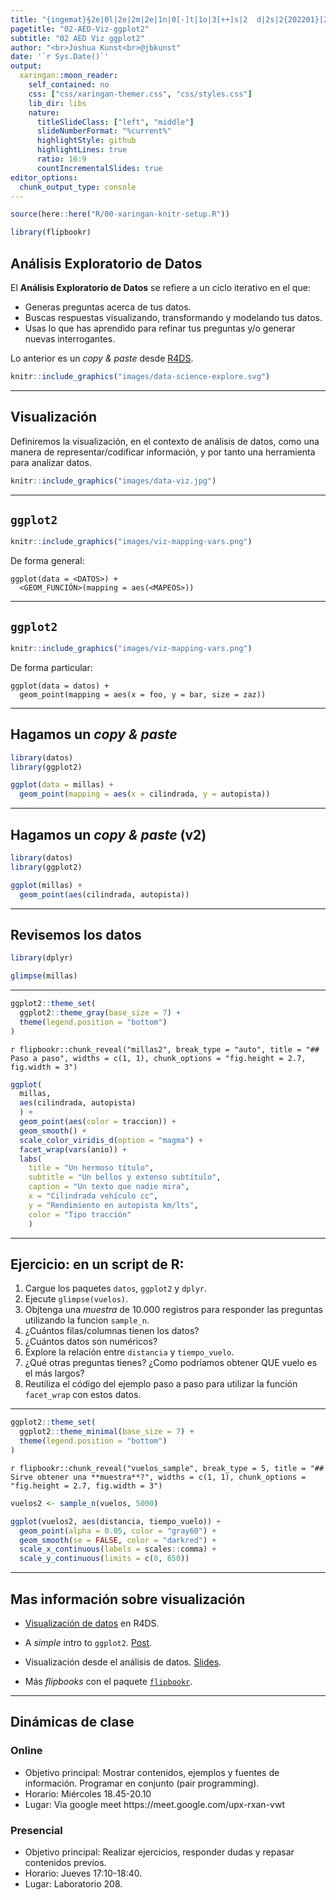 ```yaml
---
title: "{ingemat}§2e|0l|2e|2m|2e|1n|0[-]t|1o|3[++]s|2  d|2s|2{202201}[26°c[10°c]"
pagetitle: "02-AED-Viz-ggplot2"
subtitle: "02 AED Viz ggplot2"
author: "<br>Joshua Kunst<br>@jbkunst"
date: '`r Sys.Date()`'
output:
  xaringan::moon_reader:
    self_contained: no
    css: ["css/xaringan-themer.css", "css/styles.css"]
    lib_dir: libs    
    nature:
      titleSlideClass: ["left", "middle"]
      slideNumberFormat: "%current%"
      highlightStyle: github
      highlightLines: true
      ratio: 16:9
      countIncrementalSlides: true
editor_options: 
  chunk_output_type: console
---
```



```r
source(here::here("R/00-xaringan-knitr-setup.R"))

library(flipbookr)
```

## Análisis Exploratorio de Datos

El **Análisis Exploratorio de Datos** se refiere a un ciclo iterativo en el que:

- Generas preguntas acerca de tus datos.
- Buscas respuestas visualizando, transformando y modelando tus datos.
- Usas lo que has aprendido para refinar tus preguntas y/o generar nuevas interrogantes.

Lo anterior es un _copy & paste_ desde [R4DS](https://es.r4ds.hadley.nz/an%C3%A1lisis-exploratorio-de-datos-eda.html#an%C3%A1lisis-exploratorio-de-datos-eda).


```r
knitr::include_graphics("images/data-science-explore.svg")
```


---

## Visualización

Definiremos la visualización, en el contexto de análisis de datos, como una manera
de representar/codificar información, y por tanto una herramienta para analizar
datos.

```r
knitr::include_graphics("images/data-viz.jpg")
```

---

## `ggplot2`

```r
knitr::include_graphics("images/viz-mapping-vars.png")
```

De forma general:

```
ggplot(data = <DATOS>) +
  <GEOM_FUNCIÓN>(mapping = aes(<MAPEOS>))
```

---

## `ggplot2`

```r
knitr::include_graphics("images/viz-mapping-vars.png")
```

De forma particular:

```
ggplot(data = datos) +
  geom_point(mapping = aes(x = foo, y = bar, size = zaz))
```

---

## Hagamos un _copy & paste_

```r
library(datos)
library(ggplot2)

ggplot(data = millas) +
  geom_point(mapping = aes(x = cilindrada, y = autopista))
```

---

## Hagamos un _copy & paste_ (v2)

```r
library(datos)
library(ggplot2)

ggplot(millas) +
  geom_point(aes(cilindrada, autopista))
```

---

## Revisemos los datos

```r
library(dplyr)

glimpse(millas)
```

---

```r
ggplot2::theme_set(
  ggplot2::theme_gray(base_size = 7) +
  theme(legend.position = "bottom")
)
```

`r flipbookr::chunk_reveal("millas2", break_type = "auto", title = "## Paso a paso", widths = c(1, 1), chunk_options = "fig.height = 2.7, fig.width = 3")`

```r
ggplot(
  millas, 
  aes(cilindrada, autopista)
  ) +
  geom_point(aes(color = traccion)) +
  geom_smooth() +
  scale_color_viridis_d(option = "magma") +
  facet_wrap(vars(anio)) +
  labs(
    title = "Un hermoso título",
    subtitle = "Un bellos y extenso subtítulo",
    caption = "Un texto que nadie mira",
    x = "Cilindrada vehículo cc",
    y = "Rendimiento en autopista km/lts",
    color = "Tipo tracción"
    )
```

---

## Ejercicio: en un script de R:

1. Cargue los paquetes `datos`, `ggplot2` y `dplyr`.
1. Ejecute `glimpse(vuelos)`.
1. Objtenga una _muestra_ de 10.000 registros para responder las preguntas utilizando la funcion `sample_n`. 
1. ¿Cuántos filas/columnas tienen los datos?
1. ¿Cuántos datos son numéricos?
1. Explore la relación entre `distancia` y `tiempo_vuelo`.
1. ¿Qué otras preguntas tienes? ¿Como podríamos obtener QUE vuelo es el más largos?
1. Reutiliza el código del ejemplo paso a paso para utilizar la función `facet_wrap` 
con estos datos.

---

```r
ggplot2::theme_set(
  ggplot2::theme_minimal(base_size = 7) +
  theme(legend.position = "bottom")
)
```

`r flipbookr::chunk_reveal("vuelos_sample", break_type = 5, title = "## Sirve obtener una **muestra**?", widths = c(1, 1), chunk_options = "fig.height = 2.7, fig.width = 3")`

```r
vuelos2 <- sample_n(vuelos, 5000)

ggplot(vuelos2, aes(distancia, tiempo_vuelo)) +
  geom_point(alpha = 0.05, color = "gray60") +
  geom_smooth(se = FALSE, color = "darkred") +
  scale_x_continuous(labels = scales::comma) +
  scale_y_continuous(limits = c(0, 650))
```

---

## Mas información sobre visualización

- [Visualización de datos](https://es.r4ds.hadley.nz/visualizaci%C3%B3n-de-datos.html#introducci%C3%B3n-1) en R4DS.

- A _simple_ intro to `ggplot2`. [Post](https://www.rforecology.com/post/a-simple-introduction-to-ggplot2/).

- Visualización desde el análisis de datos. [Slides](https://jkunst.com/slides/202107-visualizacion-desde-el-analsis-de-datos/index.html).

- Más _flipbooks_ con el paquete [`flipbookr`](https://evamaerey.github.io/flipbooks/about).

---

## Dinámicas de clase

### Online
  - Objetivo principal: Mostrar contenidos, ejemplos y fuentes de información. Programar en conjunto (pair programming).
  - Horario: Miércoles 18.45-20.10 
  - Lugar: Via google meet https://meet.google.com/upx-rxan-vwt


### Presencial
  - Objetivo principal: Realizar ejercicios, responder dudas y repasar contenidos previos.
  - Horario: Jueves 17:10-18:40.
  - Lugar: Laboratorio 208. 

